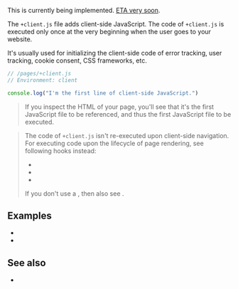 
<Construction>This is currently being implemented. [ETA very soon](https://github.com/vikejs/vike/issues/1468).</Construction>

The `+client.js` file adds client-side JavaScript. The code of `+client.js` is executed only once at the very beginning when the user goes to your website.

It's usually used for initializing the client-side code of <Link href="/errors">error tracking</Link>, user tracking, cookie consent, CSS frameworks, etc.

```js
// /pages/+client.js
// Environment: client

console.log("I'm the first line of client-side JavaScript.")
```

> If you inspect the HTML of your page, you'll see that it's the first JavaScript file to be referenced, and thus the first JavaScript file to be executed.

> The code of `+client.js` isn't re-executed upon client-side navigation. For executing code upon the lifecycle of page rendering, see following hooks instead:
> - <Link href="/onHydrationEnd" />
> - <Link href="/onPageTransitionStart" />
> - <Link href="/onPageTransitionEnd" />
>
> If you don't use a <UiFrameworkVikeExtension />, then also see <Link href="/onRenderClient" />.

## Examples

* <RepoLink path="/examples/render-modes/pages/html-js/+client.js" />
* <Link href="/render-modes#html-only" />


## See also

- <Link href="/client-routing" />
